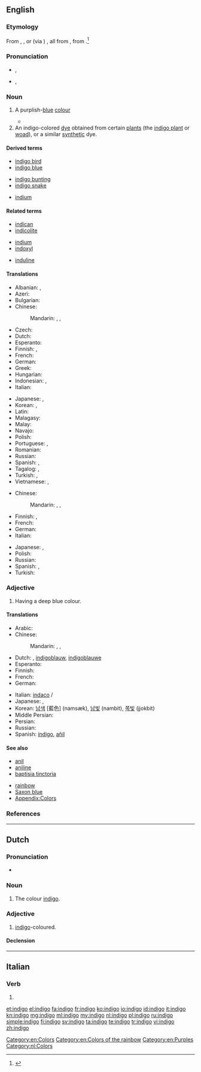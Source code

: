 {{also|índigo|Indigo|indīgo}}
==English==
{{wikipedia}}

===Etymology===
From {{etyl|es|en}} {{term|indico|lang=es}}, {{etyl|pt|en}} {{term|indigo|lang=pt}}, or {{etyl|nl|en}} (via {{etyl|pt|en}}) {{term|indigo|lang=nl}}, all from {{etyl|la|en}} {{term|indicum||indigo|lang=la}}, from {{etyl|grc|en}} {{term|Ἰνδικὸν||Indian dye|lang=grc}}.<ref>{{R:Online Etymology Dictionary}}</ref>

===Pronunciation===
* {{a|UK}} {{IPA|/ˈɪn.dɪˌɡəʊ/}}, {{X-SAMPA|/"In.dI%g@U/}}
* {{a|US}} {{IPA|/ˈɪndɪˌɡoʊ/}}, {{X-SAMPA|/"IndI%goU/}}

===Noun===
{{en-noun|s|pl2=indigoes|-}}

# A purplish-[[blue]] [[colour]]
#: {{color panel|00416A}}
#: {{color panel|web indigo|2=4B0082}}
#* {{quote-book|year=1907|author=[[w:Harold Edward Bindloss|Harold Bindloss]]
|title=The Dust of Conflict
|chapter=6|url=http://openlibrary.org/works/OL4429277W
|passage=The night was considerably clearer than anybody on board her desired when the schooner ''Ventura'' headed for the land. It rose in places, black and sharp against the velvety '''indigo''', over her dipping bow, though most of the low littoral was wrapped in obscurity.}}
# An indigo-colored [[dye]] obtained from certain [[plant]]s (the [[indigo plant]] or [[woad]]), or a similar [[synthetic]] dye.

====Derived terms====
{{top3}}
* [[indigo bird]]
* [[indigo blue]]
{{mid3}}
* [[indigo bunting]]
* [[indigo snake]]
{{mid3}}
* [[indium]]<!--see the etymology for that word-->
{{bottom}}

====Related terms====
{{top3}}
* [[indican]]
* [[indicolite]]
{{mid3}}
* [[indium]]
* [[indoxyl]]
{{mid3}}
* [[induline]]
{{bottom}}

====Translations====
{{trans-top|colour}}
* Albanian: {{t-|sq|llullaq}},  {{t-|sq|vjollcë}}
* Azeri: {{t|az|indiqo}}
* Bulgarian: {{t-|bg|индиго|m|tr=indigo}}
* Chinese:
*: Mandarin: {{t|cmn|靛青|tr=diànqīng|sc=Hani}},  {{t|cmn|靛藍|sc=Hani}},  {{t|cmn|靛蓝|tr=diànlán|sc=Hani}}
* Czech: {{t-|cs|indigo|n}}
* Dutch: {{t+|nl|indigo|n}}
* Esperanto: {{t-|eo|indigo}}
* Finnish: {{t+|fi|indigo}}, {{t-|fi|indigonsininen}}
* French: {{t+|fr|indigo|m}}
* German: {{t+|de|Indigo|n}}
* Greek: {{t+|el|ινδικό|m|tr=indikó}}
* Hungarian: {{t+|hu|indigó}}
* Indonesian: {{t+|id|biru}},  {{t+|id|nila}}
* Italian: {{t+|it|indaco|m}}
{{trans-mid}}
* Japanese: {{t-|ja|インジゴ|tr=injigo}}, {{t+|ja|藍色|tr=あいいろ, aiiro}}
* Korean: {{t-|ko|남빛|tr=nambich|sc=Hang}},  {{t-|ko|쪽빛|tr=jjogbich|sc=Hang}}
* Latin: {{t-|la|indicum|m}}
* Malagasy: {{t|mg|aika}}
* Malay: {{t-|ms|biru nila}}
* Navajo: {{tø|nv|yágo dootłʼizh}}
* Polish: {{t-|pl|indygo}}
* Portuguese: {{t+|pt|anil}},  {{t-|pt|indigo|m}}
* Romanian: {{t-|ro|indigo|m}}
* Russian: {{t+|ru|индиго|n|tr=indígo}}
* Spanish: {{t+|es|índigo|m}}, {{t+|es|añil|m}}
* Tagalog: {{t-|tl|indigo}},  {{t-|tl|anyil}}
* Turkish: {{t+|tr|indigo}}, {{t+|tr|çivit mavisi}}
* Vietnamese: {{t-|vi|cây chàm}},  {{t+|vi|chàm}}
{{trans-bottom}}

{{trans-top|dye}}
* Chinese:
*: Mandarin: {{t|cmn|靛青|tr=diànqīng|sc=Hani}},  {{t|cmn|靛藍|sc=Hani}},  {{t|cmn|靛蓝|tr=diànlán|sc=Hani}}
* Finnish: {{t+|fi|indigo}}, {{t-|fi|indigokarmiiniväri}}
* French: {{t+|fr|indigo|m}}
* German: {{t+|de|Indigo|m}}
* Italian: {{t+|it|indaco|m}}
{{trans-mid}}
* Japanese: {{t-|ja|インジゴ|tr=injigo}}, {{t+|ja|藍色|tr=あいいろ, aiiro}}
* Polish: {{t-|pl|indygo}}
* Russian: {{t+|ru|индиго|n|tr=indígo}}
* Spanish: {{t+|es|índigo|m}}, {{t+|es|añil|m}}
* Turkish: {{t+|tr|indigo}}
{{trans-bottom}}

===Adjective===
{{head|en|adjective}}

# Having a deep blue colour.

====Translations====
{{trans-top|colour}}
* Arabic: {{t-|ar|نيلي|tr=niiliy}}
* Chinese:
*: Mandarin: {{t|cmn|靛藍|sc=Hani}},  {{t|cmn|靛蓝|tr=diànlán|sc=Hani}}, {{t|cmn|靛青|tr=diànqīng|sc=Hani}}
* Dutch: {{t+|nl|indigo}}, [[indigoblauw]], [[indigoblauwe]]
* Esperanto: {{t-|eo|indiga}}
* Finnish: {{t-|fi|indigonsininen}}
* French: {{t+|fr|indigo}}
* German: {{t+|de|indigofarben}}
{{trans-mid}}
* Italian: [[indaco]] {{m}}/{{f}}
* Japanese: {{t-|ja|インジゴ|tr=indigo}}, {{t+|ja|藍色|tr=あいいろ , aiiro}}
* Korean: [[남색]] [藍色] (namsæk), [[남빛]] (nambit), [[쪽빛]] (jjokbit)
* Middle Persian: {{tø|pal|𐭭𐭩𐭫|tr=nīl|sc=Phli}}
* Persian: {{t+|fa|نیلی|tr=nili|sc=fa-Arab}}
* Russian: {{t+|ru|индиго|alt=цвета индиго|tr=cvéta indígo}}
* Spanish: [[índigo]], [[añil]]
{{trans-bottom}}

====See also====
{{top2}}
* [[anil]]
* [[aniline]]
* [[baptisia tinctoria]]
{{mid2}}
* [[rainbow]]
* [[Saxon blue]]
* [[Appendix:Colors]]
{{bottom}}

===References===
<references/>

[[Category:en:Colors]]
[[Category:en:Colors of the rainbow]]
[[Category:en:Purples]]

----

==Dutch==

===Pronunciation===
* {{audio|Nl-indigo.ogg|Audio}}

===Noun===
{{nl-noun|n|indigo's|-}}

# The colour [[#English|indigo]].

===Adjective===
{{nl-adj|inv}}

# [[#English|indigo]]-coloured.

====Declension====
{{nl-decl-adj|indigo|-}}

[[Category:nl:Colors]]

----

==Italian==

===Verb===
{{head|it|verb form}}

# {{conjugation of|indigere||1|s|pres|ind|lang=it}}

[[et:indigo]]
[[el:indigo]]
[[fa:indigo]]
[[fr:indigo]]
[[ko:indigo]]
[[io:indigo]]
[[id:indigo]]
[[it:indigo]]
[[kn:indigo]]
[[mg:indigo]]
[[ml:indigo]]
[[my:indigo]]
[[nl:indigo]]
[[pl:indigo]]
[[ru:indigo]]
[[simple:indigo]]
[[fi:indigo]]
[[sv:indigo]]
[[ta:indigo]]
[[te:indigo]]
[[tr:indigo]]
[[vi:indigo]]
[[zh:indigo]]